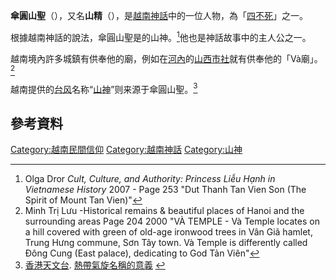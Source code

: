 '''傘圓山聖'''（{{vie|v=Tản Viên Sơn Thánh|hn=傘圓山聖}}），又名'''山精'''（{{vie|v=Sơn Tinh|hn=山精}}），是[[越南神話|越南神話]]中的一位人物，為「[[四不死|四不死]]」之一。

根據越南神話的說法，傘圓山聖是{{link-en|巴位山脈|Ba Vì mountain range}}的山神。<ref>Olga Dror ''Cult, Culture, and Authority: Princess Liễu Hạnh in Vietnamese History'' 2007 - Page 253 "Dut Thanh Tan Vien Son (The Spirit of Mount Tan Vien)"</ref>他也是神話故事{{link-en|山精水精|Sơn Tinh – Thủy Tinh}}中的主人公之一。

越南境內許多城鎮有供奉他的廟，例如在[[河內|河內]]的[[山西市社|山西市社]]就有供奉他的「Và廟」。<ref>Minh Trị Lưu -Historical remains & beautiful places of Hanoi and the surrounding areas Page 204  2000 "VÀ TEMPLE - Và Temple locates on a hill covered with green of old-age ironwood trees in Vân Giã hamlet, Trung Hưng commune, Sơn Tây town. Và Temple is differently called Đông Cung (East palace), dedicating to God Tản Viên"</ref>

越南提供的[[台风|台风]]名称“[[台风山神|山神]]”则来源于傘圓山聖。<ref>[[香港天文台|香港天文台]]. [https://www.hko.gov.hk/tc/informtc/sound/tcname2019e.htm 熱帶氣旋名稱的意義] {{Wayback|url=https://www.hko.gov.hk/tc/informtc/sound/tcname2019e.htm |date=20200428195025 }}</ref>

==參考資料==
{{reflist}}

[[Category:越南民間信仰|Category:越南民間信仰]]
[[Category:越南神話|Category:越南神話]]
[[Category:山神|Category:山神]]